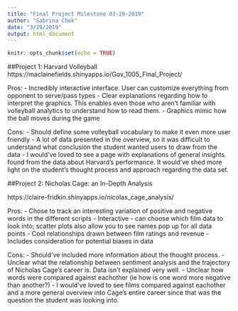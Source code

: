 ```yaml
---
title: "Final Project Milestone 03-29-2019"
author: "Sabrina Chok"
date: "3/29/2019"
output: html_document
---
```


```r
knitr::opts_chunk$set(echo = TRUE)
```

##Project 1: Harvard Volleyball
https://maclainefields.shinyapps.io/Gov_1005_Final_Project/

Pros:
- Incredibly interactive interface. User can customize everything from opponent to serve/pass types
- Clear explanations regarding how to interpret the graphics. This enables even those who aren't familiar with volleyball analytics to understand how to read them.
- Graphics mimic how the ball moves during the game

Cons:
- Should define some volleyball vocabulary to make it even more user friendly
- A lot of data presented in the overview, so it was difficult to understand what conclusion the student wanted users to draw from the data
- I would've loved to see a page with explanations of general insights found from the data about Harvard's performance. It would've shed more light on the student's thought process and approach regarding the data set.  

##Project 2: Nicholas Cage: an In-Depth Analysis

https://claire-fridkin.shinyapps.io/nicolas_cage_analysis/

Pros: 
- Chose to track an interesting variation of positive and negative words in the different scripts
- Interactive - can choose which film data to look into; scatter plots also allow you to see names pop up for all data points
- Cool relationships drawn between film ratings and revenue 
- Includes consideration for potential biases in data

Cons:
- Should've included more information about the thought process. 
- Unclear what the relationship between sentiment analysis and the trajectory of Nicholas Cage's career is. Data isn't explained very well.
- Unclear how words were compared against eachother (ie how is one word more negative than another?)
- I would've loved to see films compared against eachother and a more general overview into Cage's entire career since that was the question the student was looking into. 


